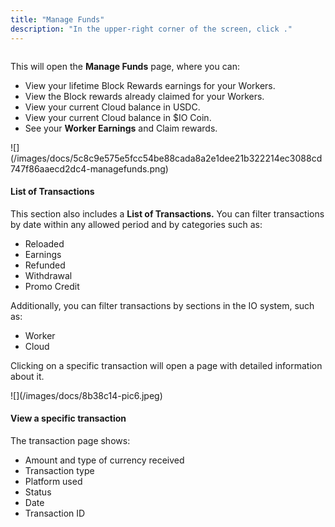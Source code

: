 ```yaml
---
title: "Manage Funds"
description: "In the upper-right corner of the screen, click ."
---
```


<Frame>
  <img
    src="/images/docs/55df45bc6433c20adac959ec1f33cb67eb9e044796f347dcd5970dd78a1ef9fc-Artboard.png"
    alt=""
    className="mx-auto"
    style={{ width:"66%" }}
  />
</Frame>

This will open the **Manage Funds** page, where you can:

- View your lifetime Block Rewards earnings for your Workers.
- View the Block rewards already claimed for your Workers.
- View your current Cloud balance in USDC.
- View your current Cloud balance in \$IO Coin.
- See your **Worker Earnings** and Claim rewards.

<Frame>
  ![](/images/docs/5c8c9e575e5fcc54be88cada8a2e1dee21b322214ec3088cd747f86aaecd2dc4-managefunds.png)
</Frame>

#### List of Transactions

This section also includes a **List of Transactions.** You can filter transactions by date within any allowed period and by categories such as:

- Reloaded
- Earnings
- Refunded
- Withdrawal
- Promo Credit

Additionally, you can filter transactions by sections in the IO system, such as:

- Worker
- Cloud

Clicking on a specific transaction will open a page with detailed information about it.

<Frame>
  ![](/images/docs/8b38c14-pic6.jpeg)
</Frame>

#### View a specific transaction

The transaction page shows:

- Amount and type of currency received
- Transaction type
- Platform used
- Status
- Date
- Transaction ID

<Frame>
  <img
    src="/images/docs/e940b916a63a33cf33ec1095d3e95cc84259d161b2830cb5767782559a9062c6-5611d04-pic8.jpeg"
    alt=""
    className="mx-auto"
    style={{ width:"80%" }}
  />
</Frame>